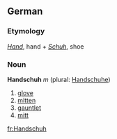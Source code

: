 ==German==
===Etymology===
''[[Hand]]'', hand + ''[[Schuh]]'', shoe

===Noun===
'''Handschuh''' ''m'' (plural: [[Handschuhe]])

#[[glove]]
#[[mitten]]
#[[gauntlet]]
#[[mitt]]
{{Category:seeCites}}

[[fr:Handschuh]]